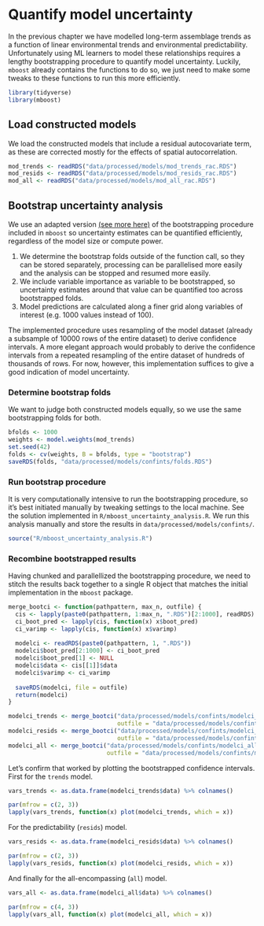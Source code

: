 # Quantify model uncertainty

In the previous chapter we have modelled long-term assemblage trends as a function of linear environmental trends and environmental predictability. Unfortunately using ML learners to model these relationships requires a lengthy bootstrapping procedure to quantify model uncertainty. Luckily, `mboost` already contains the functions to do so, we just need to make some tweaks to these functions to run this more efficiently.

```r
library(tidyverse)
library(mboost)
```

## Load constructed models

We load the constructed models that include a residual autocovariate term, as these are corrected mostly for the effects of spatial autocorrelation.

```r
mod_trends <- readRDS("data/processed/models/mod_trends_rac.RDS")
mod_resids <- readRDS("data/processed/models/mod_resids_rac.RDS")
mod_all <- readRDS("data/processed/models/mod_all_rac.RDS")
```

## Bootstrap uncertainty analysis

We use an adapted version [(see more here)](https://barthoekstra.github.io/fireworks/09.Quantifying-model-uncertainty.html) of the bootstrapping procedure included in `mboost` so uncertainty estimates can be quantified efficiently, regardless of the model size or compute power.

1. We determine the bootstrap folds outside of the function call, so they can be stored separately, processing can be parallelised more easily and the analysis can be stopped and resumed more easily.
1. We include variable importance as variable to be bootstrapped, so uncertainty estimates around that value can be quantified too across bootstrapped folds.
1. Model predictions are calculated along a finer grid along variables of interest (e.g. 1000 values instead of 100).

The implemented procedure uses resampling of the model dataset (already a subsample of 10000 rows of the entire dataset) to derive confidence intervals. A more elegant approach would probably to derive the confidence intervals from a repeated resampling of the entire dataset of hundreds of thousands of rows. For now, however, this implementation suffices to give a good indication of model uncertainty.

### Determine bootstrap folds

We want to judge both constructed models equally, so we use the same bootstrapping folds for both.

```r
bfolds <- 1000
weights <- model.weights(mod_trends)
set.seed(42)
folds <- cv(weights, B = bfolds, type = "bootstrap")
saveRDS(folds, "data/processed/models/confints/folds.RDS")
```

### Run bootstrap procedure

It is very computationally intensive to run the bootstrapping procedure, so it's best initiated manually by tweaking settings to the local machine. See the solution implemented in `R/mboost_uncertainty_analysis.R`. We run this analysis manually and store the results in `data/processed/models/confints/`.

```r
source("R/mboost_uncertainty_analysis.R")
```

### Recombine bootstrapped results

Having chunked and parallellized the bootstrapping procedure, we need to stitch the results back together to a single R object that matches the initial implementation in the `mboost` package.

```r
merge_bootci <- function(pathpattern, max_n, outfile) {
  cis <- lapply(paste0(pathpattern, 1:max_n, ".RDS")[2:1000], readRDS)
  ci_boot_pred <- lapply(cis, function(x) x$boot_pred)
  ci_varimp <- lapply(cis, function(x) x$varimp)
  
  modelci <- readRDS(paste0(pathpattern, 1, ".RDS"))
  modelci$boot_pred[2:1000] <- ci_boot_pred
  modelci$boot_pred[1] <- NULL
  modelci$data <- cis[[1]]$data
  modelci$varimp <- ci_varimp
  
  saveRDS(modelci, file = outfile)
  return(modelci)
}

modelci_trends <- merge_bootci("data/processed/models/confints/modelci_trends_rac_", max_n = 1000,
                               outfile = "data/processed/models/confints/modelci_trends.RDS")
modelci_resids <- merge_bootci("data/processed/models/confints/modelci_resids_rac_", max_n = 1000,
                               outfile = "data/processed/models/confints/modelci_resids.RDS")
modelci_all <- merge_bootci("data/processed/models/confints/modelci_all_rac_", max_n = 1000,
                            outfile = "data/processed/models/confints/modelci_all.RDS")
```

Let's confirm that worked by plotting the bootstrapped confidence intervals. First for the `trends` model.

```r
vars_trends <- as.data.frame(modelci_trends$data) %>% colnames()

par(mfrow = c(2, 3))
lapply(vars_trends, function(x) plot(modelci_trends, which = x))
```
For the predictability (`resids`) model.

```r
vars_resids <- as.data.frame(modelci_resids$data) %>% colnames()

par(mfrow = c(2, 3))
lapply(vars_resids, function(x) plot(modelci_resids, which = x))
```
And finally for the all-encompassing (`all`) model.

```r
vars_all <- as.data.frame(modelci_all$data) %>% colnames()

par(mfrow = c(4, 3))
lapply(vars_all, function(x) plot(modelci_all, which = x))
```

